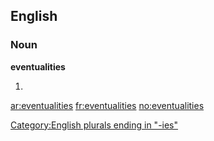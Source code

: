 ==English==

===Noun===
'''eventualities'''

# {{plural of|[[eventuality]]}}

[[Category:English plurals ending in "-ies"]]

[[ar:eventualities]]
[[fr:eventualities]]
[[no:eventualities]]
